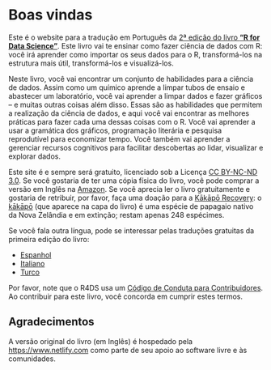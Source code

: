 # Boas vindas {.unnumbered}

Este é o website para a tradução em Português da [2ª edição do livro **"R for Data Science"**](https://r4ds.hadley.nz/).
Este livro vai te ensinar como fazer ciência de dados com R: você irá aprender como importar os seus dados para o R, transformá-los na estrutura mais útil, transformá-los e visualizá-los.

Neste livro, você vai encontrar um conjunto de habilidades para a ciência de dados.
Assim como um químico aprende a limpar tubos de ensaio e abastecer um laboratório, você vai aprender a limpar dados e fazer gráficos -- e muitas outras coisas além disso.
Essas são as habilidades que permitem a realização da ciência de dados, e aqui você vai encontrar as melhores práticas para fazer cada uma dessas coisas com o R.
Você vai aprender a usar a gramática dos gráficos, programação literária e pesquisa reprodutível para economizar tempo.
Você também vai aprender a gerenciar recursos cognitivos para facilitar descobertas ao lidar, visualizar e explorar dados.

Este site é e sempre será gratuito, licenciado sob a Licença [CC BY-NC-ND 3.0](https://creativecommons.org/licenses/by-nc-nd/3.0/us/).
Se você gostaria de ter uma cópia física do livro, você pode comprar a versão em Inglês na [Amazon](https://www.amazon.com/dp/1492097403?&tag=hadlwick-20).
Se você aprecia ler o livro gratuitamente e gostaria de retribuir, por favor, faça uma doação para a [Kākāpō Recovery](https://www.doc.govt.nz/kakapo-donate): o [kākāpō](https://www.youtube.com/watch?v=9T1vfsHYiKY) (que aparece na capa do livro) é uma espécie de papagaio nativo da Nova Zelândia e em extinção; restam apenas 248 espécimes.

Se você fala outra língua, pode se interessar pelas traduções gratuitas da primeira edição do livro:

-   [Espanhol](http://es.r4ds.hadley.nz)
-   [Italiano](https://it.r4ds.hadley.nz)
-   [Turco](https://tr.r4ds.hadley.nz)

Por favor, note que o R4DS usa um [Código de Conduta para Contribuidores](https://contributor-covenant.org/version/2/0/CODE_OF_CONDUCT.html).
Ao contribuir para este livro, você concorda em cumprir estes termos.

## Agradecimentos {.unnumbered}

A versão original do livro (em Inglês) é hospedado pela <https://www.netlify.com> como parte de seu apoio ao software livre e às comunidades.
